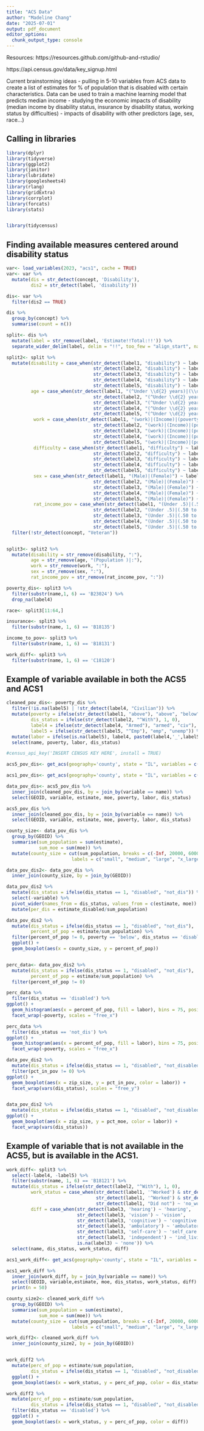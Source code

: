 ```yaml
---
title: "ACS Data"
author: "Madeline Chang"
date: "2025-07-01"
output: pdf_document
editor_options: 
  chunk_output_type: console
---
```


Resources:
https://resources.github.com/github-and-rstudio/

https://api.census.gov/data/key_signup.html


Current brainstorming ideas
- pulling in 5-10 variables from ACS data to create a list of estimates for % of population that is disabled with certain characteristics. Data can be used to train a machine learning model that predicts median income
- studying the economic impacts of disability (median income by disability status, insurance by disability status, working status by difficulties)
- impacts of disability with other predictors (age, sex, race...)


## Calling in libraries

```r
library(dplyr)
library(tidyverse)
library(ggplot2)
library(janitor)
library(lubridate)
library(googlesheets4)
library(rlang)
library(gridExtra)
library(corrplot)
library(forcats)
library(stats)


library(tidycensus)
```

## Finding available measures centered around disability status

```r
var<- load_variables(2023, "acs1", cache = TRUE)
var<- var %>%
  mutate(dis = str_detect(concept, 'Disability'),
         dis2 = str_detect(label, 'disability'))

dis<- var %>%
  filter(dis2 == TRUE)

dis %>%
  group_by(concept) %>%
  summarise(count = n())
```

```r
split<- dis %>%
  mutate(label = str_remove(label, 'Estimate!!Total:!!')) %>%
  separate_wider_delim(label, delim = "!!", too_few = "align_start", names_sep = "")

split2<- split %>%
  mutate(disability = case_when(str_detect(label1, "disability") ~ label1,
                                str_detect(label2, "disability") ~ label2,
                                str_detect(label3, "disability") ~ label3,
                                str_detect(label4, "disability") ~ label4,
                                str_detect(label5, "disability") ~ label5),
         age = case_when(str_detect(label1, "(^Under \\d{2} years)|(\\d{2} to \\d{2} years)|(\\d{2} years and over)") ~ label1,
                                str_detect(label2, "(^Under \\d{2} years)|(\\d{2} to \\d{2} years)|(\\d{2} years and over)") ~ label2,
                                str_detect(label3, "(^Under \\d{2} years)|(\\d{2} to \\d{2} years)|(\\d{2} years and over)") ~ label3,
                                str_detect(label4, "(^Under \\d{2} years)|(\\d{2} to \\d{2} years)|(\\d{2} years and over)") ~ label4,
                                str_detect(label5, "(^Under \\d{2} years)|(\\d{2} to \\d{2} years)|(\\d{2} years and over)") ~ label5),
          work = case_when(str_detect(label1, "(work)|(Income)|(poverty)|(labor)|(Employ)|(Unemploy)") ~ label1,
                                str_detect(label2, "(work)|(Income)|(poverty)|(labor)|(Employ)|(Unemploy)") ~ label2,
                                str_detect(label3, "(work)|(Income)|(poverty)|(labor)|(Employ)|(Unemploy)") ~ label3,
                                str_detect(label4, "(work)|(Income)|(poverty)|(labor)|(Employ)|(Unemploy)") ~ label4,
                                str_detect(label5, "(work)|(Income)|(poverty)|(labor)|(Employ)|(Unemploy)") ~ label5),
          difficulty = case_when(str_detect(label1, "difficulty") ~ label1,
                                str_detect(label2, "difficulty") ~ label2,
                                str_detect(label3, "difficulty") ~ label3,
                                str_detect(label4, "difficulty") ~ label4,
                                str_detect(label5, "difficulty") ~ label5),
          sex = case_when(str_detect(label1, "(Male)|(Female)") ~ label1,
                                str_detect(label2, "(Male)|(Female)") ~ label2,
                                str_detect(label3, "(Male)|(Female)") ~ label3,
                                str_detect(label4, "(Male)|(Female)") ~ label4,
                                str_detect(label5, "(Male)|(Female)") ~ label5),
          rat_income_pov = case_when(str_detect(label1, "(Under .5)|(.50 to .99)|(1.00 to 1.49)|(1.50 to 1.99)|(2.00 and over)") ~ label1,
                                str_detect(label2, "(Under .5)|(.50 to .99)|(1.00 to 1.49)|(1.50 to 1.99)|(2.00 and over)") ~ label2,
                                str_detect(label3, "(Under .5)|(.50 to .99)|(1.00 to 1.49)|(1.50 to 1.99)|(2.00 and over)") ~ label3,
                                str_detect(label4, "(Under .5)|(.50 to .99)|(1.00 to 1.49)|(1.50 to 1.99)|(2.00 and over)") ~ label4,
                                str_detect(label5, "(Under .5)|(.50 to .99)|(1.00 to 1.49)|(1.50 to 1.99)|(2.00 and over)") ~ label5)) %>%
  filter(!str_detect(concept, "Veteran"))


split3<- split2 %>%
  mutate(disability = str_remove(disability, ":"),
         age = str_remove(age, "(Population )|:"),
         work = str_remove(work, ":"),
         sex = str_remove(sex, ":"),
         rat_income_pov = str_remove(rat_income_pov, ":"))

poverty_dis<- split3 %>%
  filter(substr(name,1, 6) == 'B23024') %>%
  drop_na(label4)

race<- split3[11:64,]

insurance<- split3 %>%
  filter(substr(name, 1, 6) == 'B18135')

income_to_pov<- split3 %>%
  filter(substr(name, 1, 6) == 'B18131') 

work_diff<- split3 %>%
  filter(substr(name, 1, 6) == 'C18120')

```

## Example of variable available in both the ACS5 and ACS1

```r
cleaned_pov_dis<- poverty_dis %>%
  filter(!is.na(label5) | !str_detect(label4, "Civilian")) %>%
  mutate(poverty = ifelse(str_detect(label1, "above"), "above", "below"),
         dis_status = ifelse(str_detect(label2, "^With"), 1, 0),
         label4 = ifelse(str_detect(label4, "Armed"), "armed", "civ"),
         label5 = ifelse(str_detect(label5, "^Emp"), "emp", "unemp")) %>%
  mutate(labor = ifelse(is.na(label5), label4, paste0(label4,'_',label5))) %>%
  select(name, poverty, labor, dis_status)
```


```r
#census_api_key('INSERT CENSUS KEY HERE', install = TRUE)

acs5_pov_dis<- get_acs(geography='county', state = "IL", variables = c(cleaned_pov_dis$name), survey = "acs5", year = 2023, cache = TRUE)

acs1_pov_dis<- get_acs(geography='county', state = "IL", variables = c(cleaned_pov_dis$name), survey = "acs1", year = 2023, cache = TRUE)
```

```r
data_pov_dis<- acs5_pov_dis %>%
  inner_join(cleaned_pov_dis, by = join_by(variable == name)) %>%
  select(GEOID, variable, estimate, moe, poverty, labor, dis_status)

acs5_pov_dis %>%
  inner_join(cleaned_pov_dis, by = join_by(variable == name)) %>%
  select(GEOID, variable, estimate, moe, poverty, labor, dis_status)

```

```r
county_size<- data_pov_dis %>%
  group_by(GEOID) %>%
  summarise(sum_population = sum(estimate),
            sum_moe = sum(moe)) %>%
  mutate(county_size = cut(sum_population, breaks = c(-Inf, 20000, 60000, 200000,Inf),
                        labels = c("small", "medium", "large", "x_large"))) 

data_pov_dis2<- data_pov_dis %>%
  inner_join(county_size, by = join_by(GEOID)) 
```

```r
data_pov_dis2 %>%
  mutate(dis_status = ifelse(dis_status == 1, "disabled", "not_dis")) %>%
  select(-variable) %>%
  pivot_wider(names_from = dis_status, values_from = c(estimate, moe)) %>%
  mutate(per_dis = estimate_disabled/sum_population) 
```

```r
data_pov_dis2 %>%
  mutate(dis_status = ifelse(dis_status == 1, "disabled", "not_dis"),
         percent_of_pop = estimate/sum_population) %>%
  filter(percent_of_pop != 0, poverty == 'below', dis_status == 'disabled') %>%
  ggplot() +
  geom_boxplot(aes(x = county_size, y = percent_of_pop))


perc_data<- data_pov_dis2 %>%
  mutate(dis_status = ifelse(dis_status == 1, "disabled", "not_dis"),
         percent_of_pop = estimate/sum_population) %>%
  filter(percent_of_pop != 0) 

perc_data %>%
  filter(dis_status == 'disabled') %>%
ggplot() +
  geom_histogram(aes(x = percent_of_pop, fill = labor), bins = 75, position = "identity", alpha = 0.5) +
  facet_wrap(~poverty, scales = "free_x")

perc_data %>%
  filter(dis_status == 'not_dis') %>%
ggplot() +
  geom_histogram(aes(x = percent_of_pop, fill = labor), bins = 75, position = "identity", alpha = 0.5) +
  facet_wrap(~poverty, scales = "free_x")

```


```r
data_pov_dis2 %>%
  mutate(dis_status = ifelse(dis_status == 1, "disabled", "not_disabled")) %>%
  filter(pct_in_pov != 0) %>%
ggplot() +
  geom_boxplot(aes(x = zip_size, y = pct_in_pov, color = labor)) +
  facet_wrap(vars(dis_status), scales = "free_y")


data_pov_dis2 %>%
  mutate(dis_status = ifelse(dis_status == 1, "disabled", "not_disabled")) %>%
ggplot() +
  geom_boxplot(aes(x = zip_size, y = pct_moe, color = labor)) +
  facet_wrap(vars(dis_status))
```




## Example of variable that is not available in the ACS5, but is available in the ACS1.

```r
work_diff<- split3 %>%
  select(-label4, -label5) %>%
  filter(substr(name, 1, 6) == 'B18121') %>%
  mutate(dis_status = ifelse(str_detect(label2, "^With"), 1, 0),
         work_status = case_when(str_detect(label1, '^Worked') & str_detect(label1, 'less than') ~ 'work_PT',
                                 str_detect(label1, '^Worked') & str_detect(label1, 'full-time') ~ 'work_FT',
                                 str_detect(label1, "Did not") ~ 'no_work'),
         diff = case_when(str_detect(label3, 'hearing') ~ 'hearing',
                          str_detect(label3, 'vision') ~ 'vision',
                          str_detect(label3, 'cognitive') ~ 'cognitive',
                          str_detect(label3, 'ambulatory') ~ 'ambulatory',
                          str_detect(label3, 'self-care') ~ 'self_care',
                          str_detect(label3, 'independent') ~ 'ind_living',
                          is.na(label3) ~ 'none')) %>%
  select(name, dis_status, work_status, diff)
```

```r
acs1_work_diff<- get_acs(geography='county', state = "IL", variables = c(work_diff$name), survey = "acs1", year = 2023, cache = TRUE)
```

```r
acs1_work_diff %>%
  inner_join(work_diff, by = join_by(variable == name)) %>%
  select(GEOID, variable,estimate, moe, dis_status, work_status, diff) %>%
  print(n = 50)

county_size2<- cleaned_work_diff %>%
  group_by(GEOID) %>%
  summarise(sum_population = sum(estimate),
            sum_moe = sum(moe)) %>%
  mutate(county_size = cut(sum_population, breaks = c(-Inf, 20000, 60000, 200000,Inf),
                        labels = c("small", "medium", "large", "x_large"))) 

work_diff2<- cleaned_work_diff %>%
  inner_join(county_size2, by = join_by(GEOID)) 


work_diff2 %>%
  mutate(perc_of_pop = estimate/sum_population,
         dis_status = ifelse(dis_status == 1, "disabled", "not_disabled")) %>%
  ggplot() +
  geom_boxplot(aes(x = work_status, y = perc_of_pop, color = dis_status)) 

work_diff2 %>%
  mutate(perc_of_pop = estimate/sum_population,
         dis_status = ifelse(dis_status == 1, "disabled", "not_disabled")) %>%
  filter(dis_status == 'disabled') %>%
  ggplot() +
  geom_boxplot(aes(x = work_status, y = perc_of_pop, color = diff)) 
```


